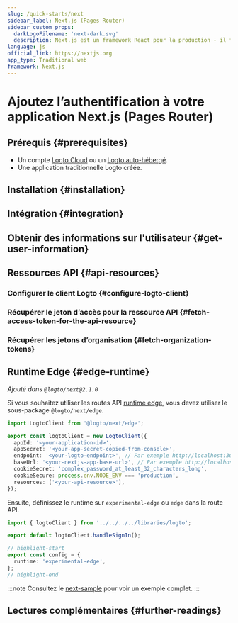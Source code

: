 ```yaml
---
slug: /quick-starts/next
sidebar_label: Next.js (Pages Router)
sidebar_custom_props:
  darkLogoFilename: 'next-dark.svg'
  description: Next.js est un framework React pour la production - il facilite la création d'applications React fullstack et est livré avec un SSR intégré.
language: js
official_link: https://nextjs.org
app_type: Traditional web
framework: Next.js
---
```




# Ajoutez l’authentification à votre application Next.js (Pages Router)

<GuideTip />

## Prérequis \{#prerequisites}

- Un compte [Logto Cloud](https://cloud.logto.io) ou un [Logto auto-hébergé](/introduction/set-up-logto-oss).
- Une application traditionnelle Logto créée.

## Installation \{#installation}

<Installation />

## Intégration \{#integration}

<Integration />

## Obtenir des informations sur l'utilisateur \{#get-user-information}

<GetUserInformation />

## Ressources API \{#api-resources}

<ApiResourcesDescription />

### Configurer le client Logto \{#configure-logto-client}

<ConfigApiResources />

### Récupérer le jeton d’accès pour la ressource API \{#fetch-access-token-for-the-api-resource}

<FetchAccessTokenForApiResources />

### Récupérer les jetons d’organisation \{#fetch-organization-tokens}

<FetchOrganizationTokenForUser />

## Runtime Edge \{#edge-runtime}

_Ajouté dans `@logto/next@2.1.0`_

Si vous souhaitez utiliser les routes API [runtime edge](https://nextjs.org/docs/app/building-your-application/rendering/edge-and-nodejs-runtimes), vous devez utiliser le sous-package `@logto/next/edge`.

```ts title="libraries/logto.ts"
import LogtoClient from '@logto/next/edge';

export const logtoClient = new LogtoClient({
  appId: '<your-application-id>',
  appSecret: '<your-app-secret-copied-from-console>',
  endpoint: '<your-logto-endpoint>', // Par exemple http://localhost:3001
  baseUrl: '<your-nextjs-app-base-url>', // Par exemple http://localhost:3000
  cookieSecret: 'complex_password_at_least_32_characters_long',
  cookieSecure: process.env.NODE_ENV === 'production',
  resources: ['<your-api-resource>'],
});
```

Ensuite, définissez le runtime sur `experimental-edge` ou `edge` dans la route API.

```ts title="pages/api/logto/sign-in.ts"
import { logtoClient } from '../../../../libraries/logto';

export default logtoClient.handleSignIn();

// highlight-start
export const config = {
  runtime: 'experimental-edge',
};
// highlight-end
```

:::note
Consultez le [next-sample](https://github.com/logto-io/js/tree/master/packages/next-sample) pour voir un exemple complet.
:::

## Lectures complémentaires \{#further-readings}

<FurtherReadings />
